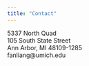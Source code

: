 ---
title: "Contact"
---
  
<link rel="stylesheet" href="styles.css" type="text/css">


5337 North Quad <br>
105 South State Street<br>
Ann Arbor, MI 48109-1285<br>
fanliang@umich.edu<br>
